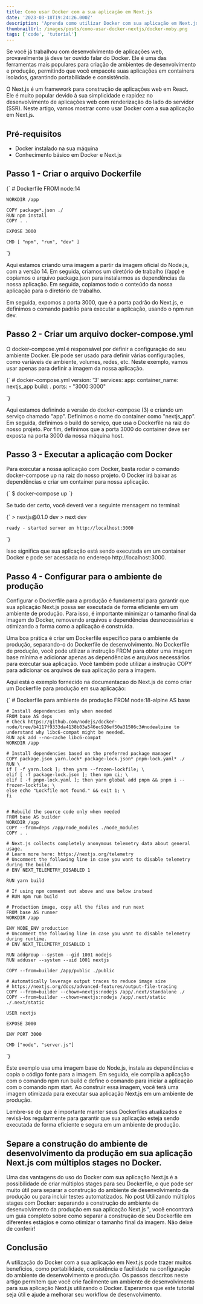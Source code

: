 ```yaml
---
title: Como usar Docker com a sua aplicação em Next.js
date: '2023-03-18T19:24:26.000Z'
description: 'Aprenda como utilizar Docker com sua aplicação em Next.js e torne o seu workflow de desenvolvimento mais eficiente! Não perca mais tempo configurando ambientes complexos e foque no que realmente importa, desenvolver sua aplicação.'
thumbnailUrl: /images/posts/como-usar-docker-nextjs/docker-moby.png
tags: ['code', 'tutorial']
---
```


Se você já trabalhou com desenvolvimento de aplicações web, provavelmente já deve ter ouvido falar do Docker. Ele é uma das ferramentas mais populares para criação de ambientes de desenvolvimento e produção, permitindo que você empacote suas aplicações em containers isolados, garantindo portabilidade e consistência.

O Next.js é um framework para construção de aplicações web em React. Ele é muito popular devido à sua simplicidade e rapidez no desenvolvimento de aplicações web com renderização do lado do servidor (SSR). Neste artigo, vamos mostrar como usar Docker com a sua aplicação em Next.js.

## Pré-requisitos

-   Docker instalado na sua máquina
-   Conhecimento básico em Docker e Next.js

## Passo 1 - Criar o arquivo Dockerfile

<SyntaxHighlighter language="Dockerfile">
{`
    # Dockerfile
    FROM node:14

    WORKDIR /app

    COPY package*.json ./
    RUN npm install
    COPY . .

    EXPOSE 3000

    CMD [ "npm", "run", "dev" ]

`}

</SyntaxHighlighter>

Aqui estamos criando uma imagem a partir da imagem oficial do Node.js, com a versão 14. Em seguida, criamos um diretório de trabalho (/app) e copiamos o arquivo package.json para instalarmos as dependências da nossa aplicação. Em seguida, copiamos todo o conteúdo da nossa aplicação para o diretório de trabalho.

Em seguida, expomos a porta 3000, que é a porta padrão do Next.js, e definimos o comando padrão para executar a aplicação, usando o npm run dev.

## Passo 2 - Criar um arquivo docker-compose.yml

O docker-compose.yml é responsável por definir a configuração do seu ambiente Docker. Ele pode ser usado para definir várias configurações, como variáveis de ambiente, volumes, redes, etc. Neste exemplo, vamos usar apenas para definir a imagem da nossa aplicação.

<SyntaxHighlighter language="yaml">
{`
    # docker-compose.yml
    version: '3'
    services:
    app:
        container_name: nextjs_app
        build: .
        ports:
        - "3000:3000"

`}

</SyntaxHighlighter>

Aqui estamos definindo a versão do docker-compose (3) e criando um serviço chamado "app". Definimos o nome do container como "nextjs_app". Em seguida, definimos o build do serviço, que usa o Dockerfile na raiz do nosso projeto. Por fim, definimos que a porta 3000 do container deve ser exposta na porta 3000 da nossa máquina host.

## Passo 3 - Executar a aplicação com Docker

Para executar a nossa aplicação com Docker, basta rodar o comando docker-compose up na raiz do nosso projeto. O Docker irá baixar as dependências e criar um container para nossa aplicação.

<SyntaxHighlighter language="bash">
{`
    $ docker-compose up
`}

</SyntaxHighlighter>

Se tudo der certo, você deverá ver a seguinte mensagem no terminal:

<SyntaxHighlighter language="bash">
{`
    > nextjs@0.1.0 dev
    > next dev

    ready - started server on http://localhost:3000

`}

</SyntaxHighlighter>

Isso significa que sua aplicação está sendo executada em um container Docker e pode ser acessada no endereço http://localhost:3000.

## Passo 4 - Configurar para o ambiente de produção

Configurar o Dockerfile para a produção é fundamental para garantir que sua aplicação Next.js possa ser executada de forma eficiente em um ambiente de produção. Para isso, é importante minimizar o tamanho final da imagem do Docker, removendo arquivos e dependências desnecessárias e otimizando a forma como a aplicação é construída.

Uma boa prática é criar um Dockerfile específico para o ambiente de produção, separando-o do Dockerfile de desenvolvimento. No Dockerfile de produção, você pode utilizar a instrução FROM para obter uma imagem base mínima e adicionar apenas as dependências e arquivos necessários para executar sua aplicação. Você também pode utilizar a instrução COPY para adicionar os arquivos de sua aplicação para a imagem.

Aqui está o exemplo fornecido na documentacao do Next.js de como criar um Dockerfile para produção em sua aplicação:

<SyntaxHighlighter language="yaml">
{`
    # Dockerfile para ambiente de produção
    FROM node:18-alpine AS base

    # Install dependencies only when needed
    FROM base AS deps
    # Check https://github.com/nodejs/docker-node/tree/b4117f9333da4138b03a546ec926ef50a31506c3#nodealpine to understand why libc6-compat might be needed.
    RUN apk add --no-cache libc6-compat
    WORKDIR /app

    # Install dependencies based on the preferred package manager
    COPY package.json yarn.lock* package-lock.json* pnpm-lock.yaml* ./
    RUN \
    if [ -f yarn.lock ]; then yarn --frozen-lockfile; \
    elif [ -f package-lock.json ]; then npm ci; \
    elif [ -f pnpm-lock.yaml ]; then yarn global add pnpm && pnpm i --frozen-lockfile; \
    else echo "Lockfile not found." && exit 1; \
    fi


    # Rebuild the source code only when needed
    FROM base AS builder
    WORKDIR /app
    COPY --from=deps /app/node_modules ./node_modules
    COPY . .

    # Next.js collects completely anonymous telemetry data about general usage.
    # Learn more here: https://nextjs.org/telemetry
    # Uncomment the following line in case you want to disable telemetry during the build.
    # ENV NEXT_TELEMETRY_DISABLED 1

    RUN yarn build

    # If using npm comment out above and use below instead
    # RUN npm run build

    # Production image, copy all the files and run next
    FROM base AS runner
    WORKDIR /app

    ENV NODE_ENV production
    # Uncomment the following line in case you want to disable telemetry during runtime.
    # ENV NEXT_TELEMETRY_DISABLED 1

    RUN addgroup --system --gid 1001 nodejs
    RUN adduser --system --uid 1001 nextjs

    COPY --from=builder /app/public ./public

    # Automatically leverage output traces to reduce image size
    # https://nextjs.org/docs/advanced-features/output-file-tracing
    COPY --from=builder --chown=nextjs:nodejs /app/.next/standalone ./
    COPY --from=builder --chown=nextjs:nodejs /app/.next/static ./.next/static

    USER nextjs

    EXPOSE 3000

    ENV PORT 3000

    CMD ["node", "server.js"]

`}

</SyntaxHighlighter>

Este exemplo usa uma imagem base do Node.js, instala as dependências e copia o código fonte para a imagem. Em seguida, ele compila a aplicação com o comando npm run build e define o comando para iniciar a aplicação com o comando npm start. Ao construir essa imagem, você terá uma imagem otimizada para executar sua aplicação Next.js em um ambiente de produção.

Lembre-se de que é importante manter seus Dockerfiles atualizados e revisá-los regularmente para garantir que sua aplicação esteja sendo executada de forma eficiente e segura em um ambiente de produção.

## Separe a construção do ambiente de desenvolvimento da produção em sua aplicação Next.js com múltiplos stages no Docker.

Uma das vantagens do uso do Docker com sua aplicação Next.js é a possibilidade de criar múltiplos stages para seu Dockerfile, o que pode ser muito útil para separar a construção do ambiente de desenvolvimento da produção ou para incluir testes automatizados.
No post <Link href='/posts/separando-ambientes-docker'>Utilizando múltiplos stages com Docker: separando a construção do ambiente de desenvolvimento da produção em sua aplicação Next.js</Link>
", você encontrará um guia completo sobre como separar a construção de seu Dockerfile
em diferentes estágios e como otimizar o tamanho final da imagem. Não deixe de conferir!

## Conclusão

A utilização do Docker com a sua aplicação em Next.js pode trazer muitos benefícios, como portabilidade, consistência e facilidade na configuração do ambiente de desenvolvimento e produção. Os passos descritos neste artigo permitem que você crie facilmente um ambiente de desenvolvimento para sua aplicação Next.js utilizando o Docker. Esperamos que este tutorial seja útil e ajude a melhorar seu workflow de desenvolvimento.
